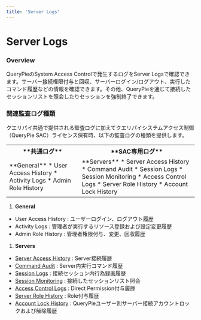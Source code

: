 ```yaml
---
title: 'Server Logs'
---
```


# Server Logs

### Overview

QueryPieのSystem Access Controlで発生するログをServer Logsで確認できます。サーバー接続権限付与と回収、サーバーログイン/ログアウト、実行したコマンド履歴などの情報を確認できます。その他、QueryPieを通じて接続したセッションリストを照会したりセッションを強制終了できます。

### 関連監査ログ種類

クエリパイ共通で提供される監査ログに加えてクエリパイシステムアクセス制御（QueryPie SAC）ライセンス保有時、以下の監査ログの種類を提供します。

<table data-table-width="507" data-layout="default" local-id="95470ac3-09e4-4695-80b7-6e7d4ff27bf8">
<tbody>
<tr>
<th data-highlight-colour="var(--ds-background-accent-gray-subtlest, #F4F5F7)">
**共通ログ**
</th>
<th data-highlight-colour="var(--ds-background-accent-gray-subtlest, #F4F5F7)">
**SAC専用ログ**
</th>
</tr>
<tr>
<td>
**General**
* User Access History
* Activity Logs
* Admin Role History
</td>
<td>
**Servers**
* Server Access History
* Command Audit
* Session Logs
* Session Monitoring
* Access Control Logs
* Server Role History
* Account Lock History
</td>
</tr>
</tbody>
</table>

1.  **General** 

* User Access History : ユーザーログイン、ログアウト履歴
* Activity Logs : 管理者が実行するリソース登録および設定変更履歴
* Admin Role History : 管理者権限付与、変更、回収履歴

1.  **Servers** 

* [Server Access History](server-logs/server-access-history) : Server接続履歴
* [Command Audit](server-logs/command-audit) : Server内実行コマンド履歴
* [Session Logs](server-logs/session-logs) : 接続セッション内行為録画履歴
* [Session Monitoring](server-logs/session-monitoring) : 接続したセッションリスト照会
* [Access Control Logs](server-logs/access-control-logs) : Direct Permission付与履歴
* [Server Role History](server-logs/server-role-history) : Role付与履歴
* [Account Lock History](server-logs/account-lock-history) : QueryPieユーザー別サーバー接続アカウントロックおよび解除履歴
